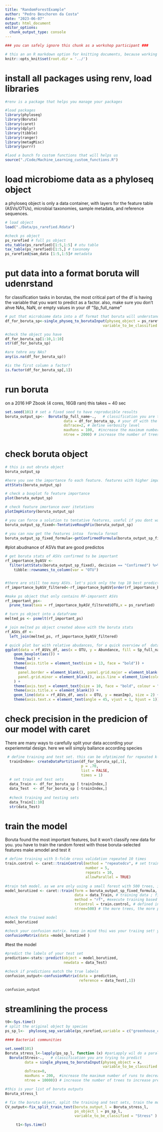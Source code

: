 ```yaml
---
title: "RandomForestExample"
author: "Pedro Beschoren da Costa"
date: "2023-06-07"
output: html_document
editor_options: 
  chunk_output_type: console
---
```





```r
### you can safely ignore this chunk as a workshop participant ###

# this an an R markdown option for knitting documents, because working directory changes automatically in chunks. if you want details, check https://bookdown.org/yihui/rmarkdown-cookbook/working-directory.html
knitr::opts_knit$set(root.dir = '../')
```


# install all packages using renv, load libraries


```r
#renv is a package that helps you manage your packages

#load packages
library(phyloseq)
library(Boruta)
library(caret)
library(dplyr)
library(tibble)
library(ranger)
library(metagMisc)
library(purrr)

#laod a bunch fo custom functions that will helps us
source("./Code/Machine_Learning_custom_functions.R")
```


# load microbiome data as a phyloseq object

a phyloseq object is only a data container, with layers for the feature table (ASVs/OTUs), microbial taxonomies, sample metadata, and reference sequences. 


```r
# load object
load("./Data/ps_rarefied.Rdata")

#check ps object
ps_rarefied # full ps object
otu_table(ps_rarefied)[1:5,1:5] # otu table 
tax_table(ps_rarefied)[1:5,] # taxonomy 
ps_rarefied@sam_data [1:5,1:5]# metadata


``` 

# put data into a format boruta will udenrstand
for classification tasks in borutas, the most critical part of the df is having the variable that you want to predict as a factor. also, make sure you don't ahve NAs, NaN, or empty values in your df
"Sp_full_name"
```r


# put that microbiome data into a df format that boruta will understand
df_for_boruta_sp<-single_physeq_to_borutaInput(physeq_object = ps_rarefied,
                                             variable_to_be_classified = "Sp_full_name")[,-1] # removes first column, "sample" as a predictor variabl

#check the object you have
df_for_boruta_sp[1:10,1:10]
str(df_for_boruta_sp)

#are tehre any NAs?
any(is.na(df_for_boruta_sp))

#is the first column a factor?
is.factor(df_for_boruta_sp[,1])


```

# run boruta

on a 2016 HP Zbook (4 cores, 16GB ram) this takes ~ 40 sec
```r

set.seed(101) # set a fixed seed to have reproducible results
boruta_output_sp<-  Boruta(Sp_full_name~.,   # classification you are trying to predict
                           data = df_for_boruta_sp, # your df with the variable you want to predict
                           doTrace=2, # define verbosity level
                           maxRuns = 100,  #increase the maximum number of runs to decrease the number of tenttively important OTUs.
                           ntree = 2000) # increase the number of trees to increase precision. decrease ntree/maxruns to reduce computational time.

```


# check boruta object
```r

# this is out obruta object
boruta_output_sp

#here you see the importance fo each feature. features with higher importance are better at predicting classifications than features with lwoer importance
attStats(boruta_output_sp)

# check a boxplot fo feature importance
plot(boruta_output_sp)

# check feature imortance over itetations
plotImpHistory(boruta_output_sp)

# you can force a solution to tentative features, useful if you dont want to re-run boruta with a higher numebr of runs
boruta_output_sp_fixed<-TentativeRoughFix(boruta_output_sp)

# you can now get the features intoa  formula format
boruta_output_sp_fixed_formula<-getConfirmedFormula(boruta_output_sp_fixed)


```



#plot abudnance of ASVs that are good predictos

```r

# get boruta stats of ASVs confirmed to be important
rf_importance_byASV <- 
  filter(attStats(boruta_output_sp_fixed), decision == "Confirmed") %>%
    tibble::rownames_to_column(var = "OTU")


#there are still too many ASVs. let's pick only the top 10 best predictors
rf_importance_byASV_filtered<-rf_importance_byASV[order(rf_importance_byASV$meanImp),][1:10,]

#make ps object that only contains RF-imporantt ASVs
rf_important_ps<-
  prune_taxa(taxa = rf_importance_byASV_filtered$OTU,x = ps_rarefied)

# turn ps object into a dataframe
melted_ps <- psmelt(rf_important_ps)

# join melted ps object created above with the boruta stats
rf_ASVs_df <- 
  left_join(melted_ps, rf_importance_byASV_filtered)

# quick plot bar with relative abudances, for a quick overview of  data
ggplot(data = rf_ASVs_df, aes(x = OTU, y = Abundance, fill = Sp_full_name)) +
    geom_boxplot(aes()) +
    theme_bw() +
    theme(axis.title = element_text(size = 13, face = "bold")) +
    theme(
      panel.border = element_blank(), panel.grid.major = element_blank(),
      panel.grid.minor = element_blank(), axis.line = element_line(colour = "black")
    ) +
    theme(axis.text = element_text(size = 10, face = "bold", colour = "black")) +
    theme(axis.title.x = element_blank()) +
    geom_line(data = rf_ASVs_df, aes(x = OTU, y = meanImp), size = 2) +
    theme(axis.text.x = element_text(angle = 45, vjust = 1, hjust = 1))

```



# check precision in the predicion of our model with caret

There are many ways to carefully split your data according your experiemntal design. here we will simply ballance according species
```r
 # define training and test set. this can be ofptimized for repeated k-fold cross validation
  trainIndex<- createDataPartition(df_for_boruta_sp[,1], 
                                   p = .70, 
                                   list = FALSE, 
                                   times = 1)
  # set train and test sets
  data_Train <- df_for_boruta_sp [ trainIndex,]
  data_Test  <- df_for_boruta_sp [-trainIndex,]
  
  #check training and testing sets
  data_Train[1:10]
  str(data_Test)

```



# train the model
Boruta found the  most important features, but it won't classify new data for you. you have to train the random forest with those boruta-selected features make amodel and test it
```r
# define training with 5-folde cross validation repeated 10 times
train.control <- caret::trainControl(method = "repeatedcv", # set trainig/data split controls for the train function
                                     number = 5,
                                     repeats = 10,
                                     allowParallel = TRUE)
    
#train teh model. as we are only using a small forest with 500 trees, it only takse a minute
model_borutized <- caret::train(form = boruta_output_sp_fixed_formula, # bruta formula
                                data = data_Train, # training data ; first element of train_and_test_spliter()
                                method = "rf", #execute training based on RF
                                trControl = train.control, # defined in trainControl() above
                                ntree=500) # the more trees, the more precision

#check the trained model
model_borutized

#check your confusion matrix. keep in mind thsi was your traiing set! you should test the model in a new datset the trainer has not seen
confusionMatrix(data =model_borutized )

```


#test the model

```r

#predict the labels of your test set
prediction<-stats::predict(object = model_borutized,
                           newdata = data_Test) 

#check if predictions match the true labels
confusion_output<-confusionMatrix(data = prediction, 
                                  reference = data_Test[,1])
 
confusion_output
```


# streamlining the process

```r
t0<-Sys.time()
# split the original object by species
ps_sp_l<-  phyloseq_sep_variable(ps_rarefied,variable = c("greenhouse_compartment"))

#### Bacterial communities 

set.seed(101)
Boruta_stress_l<-lapply(ps_sp_l, function (x) #parLapply wil do a parallel lapply on the defined cluster
  Boruta(Stress~.,   # classification you are trying to predict
         data = single_physeq_to_borutaInput(physeq_object = x,
                                             variable_to_be_classified = "Stress")[,-1], # removes first column, "sample" as a predictor variable
         doTrace=0, 
         maxRuns = 200,  #increase the maximum number of runs to decrease the number of tenttively important OTUs.
         ntree = 10000)) # increase the number of trees to increase precision. decrease ntree/maxruns to reduce computational time.

#this is your list of boruta outputs
Boruta_stress_l

```

```r
# fix the boruta object, split the training and test sets, train the model and then test the model on a single function
CV_output<-fix_split_train_test(boruta_output_l = Boruta_stress_l,
                                ps_object_l = ps_sp_l,
                                variable_to_be_classified = "Stress" )

     t1<-Sys.time()
```

